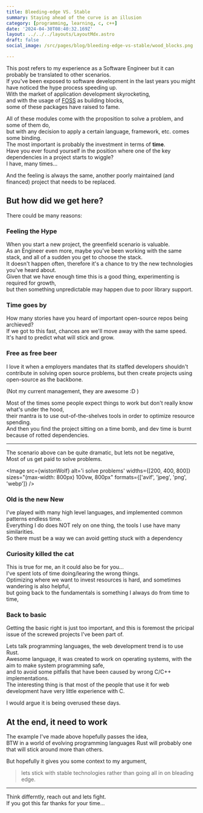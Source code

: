 ```yaml
---
title: Bleeding-edge VS. Stable
summary: Staying ahead of the curve is an illusion
category: [programming, learning, c, c++]
date: '2024-04-30T08:40:32.169Z'
layout: ../../../layouts/LayoutMdx.astro
draft: false
social_image: /src/pages/blog/bleeding-edge-vs-stable/wood_blocks.png

---
```



This post refers to my experience as a Software Engineer but it can probably be translated to other scenarios.  
If you've been exposed to software development in the last years you might have noticed the hype process speeding up.  
With the market of application development skyrocketing,  
and with the usage of [FOSS](https://en.wikipedia.org/wiki/Free_and_open-source_software) as building blocks,  
some of these packages have raised to fame.

All of these modules come with the proposition to solve a problem, and some of them do,  
but with any decision to apply a certain language, framework, etc. comes some binding.  
The most important is probably the investment in terms of **time**.   
Have you ever found yourself in the position where one of the key dependencies in a project starts to wiggle?  
I have, many times...


And the feeling is always the same, another poorly maintained (and financed) project that needs to be replaced.  


## But how did we get here?  


There could be many reasons:

### Feeling the Hype
When you start a new project, the greenfield scenario is valuable.   
As an Engineer even more, maybe you've been working with the same stack,
and all of a sudden you get to choose the stack.  
It doesn't happen often, therefore it's a chance to try the new technologies you've heard about.  
Given that we have enough time this is a good thing, experimenting is required for growth,  
but then something unpredictable may happen due to poor library support.

### Time goes by
How many stories have you heard of important open-source repos being archieved?  
If we got to this fast, chances are we'll move away with the same speed.  
It's hard to predict what will stick and grow.

### Free as free beer
I love it when a employers mandates that its staffed developers shouldn't contribute in solving open source problems, but then create projects using open-source as the backbone.  

(Not my current management, they are awesome :D )   

Most of the times some people expect things to work but don't really know what's under the hood,  
their mantra is to use out-of-the-shelves tools in order to optimize resource spending.  
And then you find the project sitting on a time bomb, and dev time is burnt because of rotted dependencies.

---

The scenario above can be quite dramatic, but lets not be negative,  
Most of us get paid to solve problems.
 
<Image src={wistonWolf} alt='i solve problems' widths={[200, 400, 800]} sizes="(max-width: 800px) 100vw, 800px" formats={['avif', 'jpeg', 'png', 'webp']} />

### Old is the new New
I've played with many high level languages, and implemented common patterns endless time.  
Everything I do does NOT rely on one thing, the tools I use have many similarities.  
So there must be a way we can avoid getting stuck with a dependency   

### Curiosity killed the cat
This is true for me, an it could also be for you...  
I've spent lots of time doing/learing the wrong things.  
Optimizing where we want to invest resources is hard, and sometimes wandering is also helpful,   
but going back to the fundamentals is something I always do from time to time, 

### Back to basic
Getting the basic right is just too important, and this is foremost the pricipal issue of the screwed projects I've been part of.    

Lets talk programming languages, the web development trend is to use Rust.   
Awesome language, it was created to work on operating systems, with the aim to make system programming safe,  
and to avoid some pitfalls that have been caused by wrong C/C++ implementations.   
The interesting thing is that most of the people that use it for web development have very little experience with C.  

I would argue it is being overused these days.

## At the end, it need to work
The example I've made above hopefully passes the idea,    
BTW in a world of evolving programming languages Rust will probably one that will stick around more than others.

But hopefully it gives you some context to my argument,
>lets stick with stable technologies rather than going all in on bleading edge. 


---
Think differntly, reach out and lets fight.    
If you got this far thanks for your time...


